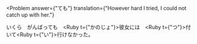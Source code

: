 
<Problem
  answer={"ても"}
  translation={"However hard I tried, I could not catch up with her."}
>
  いくら　がんばっ<Hide>ても</Hide>　<Ruby t={"かのじょ"}>彼女</Ruby>には　<Ruby t={"つ"}>付</Ruby>いて<Ruby t={"い"}>行</Ruby>けなかった。
</Problem>